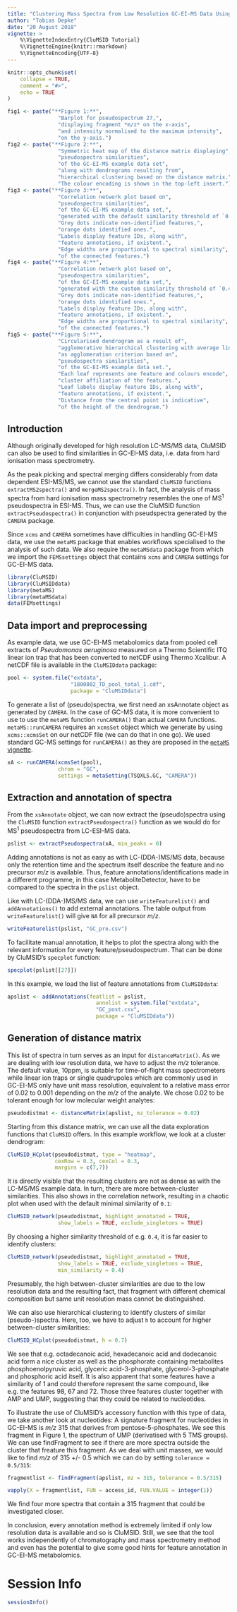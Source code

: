 ```yaml
---
title: "Clustering Mass Spectra from Low Resolution GC-EI-MS Data Using CluMSID"
author: "Tobias Depke"
date: "20 August 2018"
vignette: >
    %\VignetteIndexEntry{CluMSID Tutorial}
    %\VignetteEngine{knitr::rmarkdown}
    %\VignetteEncoding{UTF-8}
---
```


```r
knitr::opts_chunk$set(
    collapse = TRUE,
    comment = "#>",
    echo = TRUE
)
```

<style>
p.caption {
  font-size: 80%;
  text-align: left;
}
</style>

```r
fig1 <- paste("**Figure 1:**",
                "Barplot for pseudospectrum 27,",
                "displaying fragment *m/z* on the x-axis",
                "and intensity normalised to the maximum intensity",
                "on the y-axis.")
fig2 <- paste("**Figure 2:**",
                "Symmetric heat map of the distance matrix displaying",
                "pseudospectra similarities",
                "of the GC-EI-MS example data set",
                "along with dendrograms resulting from",
                "hierarchical clustering based on the distance matrix.",
                "The colour encoding is shown in the top-left insert.")
fig3 <- paste("**Figure 3:**",
                "Correlation network plot based on",
                "pseudospectra similarities",
                "of the GC-EI-MS example data set,",
                "generated with the default similarity threshold of `0.1`.",
                "Grey dots indicate non-identified features,",
                "orange dots identified ones.",
                "Labels display feature IDs, along with",
                "feature annotations, if existent.",
                "Edge widths are proportional to spectral similarity",
                "of the connected features.")
fig4 <- paste("**Figure 4:**",
                "Correlation network plot based on",
                "pseudospectra similarities",
                "of the GC-EI-MS example data set,",
                "generated with the custom similarity threshold of `0.4`.",
                "Grey dots indicate non-identified features,",
                "orange dots identified ones.",
                "Labels display feature IDs, along with",
                "feature annotations, if existent.",
                "Edge widths are proportional to spectral similarity",
                "of the connected features.")
fig5 <- paste("**Figure 5:**",
                "Circularised dendrogram as a result of",
                "agglomerative hierarchical clustering with average linkage",
                "as agglomeration criterion based on",
                "pseudospectra similarities",
                "of the GC-EI-MS example data set.",
                "Each leaf represents one feature and colours encode",
                "cluster affiliation of the features.",
                "Leaf labels display feature IDs, along with",
                "feature annotations, if existent.",
                "Distance from the central point is indicative",
                "of the height of the dendrogram.")
```

## Introduction

Although originally developed for high resolution LC-MS/MS data, 
CluMSID can also be used to find similarities in GC-EI-MS data, 
i.e. data from hard ionisation mass spectrometry.

As the peak picking and spectral merging differs considerably 
from data dependent ESI-MS/MS, we cannot use the standard `CluMSID` functions 
`extractMS2spectra()` and `mergeMS2spectra()`. 
In fact, the analysis of mass spectra from hard ionisation mass spectrometry 
resembles the one of MS^1^ pseudospectra in ESI-MS. 
Thus, we can use the CluMSID function `extractPseudospectra()` 
in conjunction with pseudspectra generated by the `CAMERA` package.

Since `xcms` and `CAMERA` sometimes have difficulties in handling 
GC-EI-MS data, we use the `metaMS` package that enables workflows 
specialised to the analysis of such data. We also require the `metaMSdata` 
package from which we import the `FEMSsettings` object that contains `xcms` 
and `CAMERA` settings for GC-EI-MS data.

```r
library(CluMSID)
library(CluMSIDdata)
library(metaMS)
library(metaMSdata)
data(FEMsettings)
```

## Data import and preprocessing

As example data, we use GC-EI-MS metabolomics data from pooled cell extracts 
of *Pseudomonas aeruginosa* measured on a Thermo Scientific ITQ 
linear ion trap that has been converted to netCDF using Thermo Xcalibur. 
A netCDF file is available in the `CluMSIDdata` package:

```r
pool <- system.file("extdata", 
                    "1800802_TD_pool_total_1.cdf", 
                    package = "CluMSIDdata")
```

To generate a list of (pseudo)spectra, we first need an xsAnnotate object 
as generated by `CAMERA`. In the case of GC-MS data, it is more convenient 
to use to use the `metaMS` function `runCAMERA()` than actual `CAMERA` 
functions. `metaMS::runCAMERA` requires an `xcmsSet` object which we generate 
by using `xcms::xcmsSet` on our netCDF file (we can do that in one go). 
We used standard GC-MS settings for `runCAMERA()` as they are proposed in the 
[`metaMS` vignette](https://www.bioconductor.org/packages/devel/bioc/vignettes/metaMS/inst/doc/runGC.pdf).

```r
xA <- runCAMERA(xcmsSet(pool), 
                chrom = "GC", 
                settings = metaSetting(TSQXLS.GC, "CAMERA"))
```

## Extraction and annotation of spectra

From the `xsAnnotate` object, we can now extract the (pseudo)spectra 
using the `CluMSID` function `extractPseudospectra()` function 
as we would do for MS^1^ pseudospectra from LC-ESI-MS data.

```r
pslist <- extractPseudospectra(xA, min_peaks = 0)
```

Adding annotations is not as easy as with LC-(DDA-)MS/MS data, 
because only the retention time and the spectrum itself describe the feature 
and no precursor *m/z* is available. Thus, feature annotations/identifications 
made in a different programme, in this case MetaboliteDetector, 
have to be compared to the spectra in the `pslist` object.

Like with LC-(DDA-)MS/MS data, we can use `writeFeaturelist()` and 
`addAnnotations()` to add external annotations. 
The table output from `writeFeaturelist()` will give `NA` for all precursor *m/z*.

```r
writeFeaturelist(pslist, "GC_pre.csv")
```

To facilitate manual annotation, it helps to plot the spectra 
along with the relevant information for every feature/pseudospectrum. 
That can be done by CluMSID's `specplot` function:

```r
specplot(pslist[[27]])
```

In this example, we load the list of feature annotations from `CluMSIDdata`:

```r
apslist <- addAnnotations(featlist = pslist, 
                            annolist = system.file("extdata", 
                            "GC_post.csv", 
                            package = "CluMSIDdata"))
```

## Generation of distance matrix

This list of spectra in turn serves as an input for `distanceMatrix()`. 
As we are dealing with low resolution data, we have to adjust the 
*m/z* tolerance. The default value, 10ppm, is suitable for time-of-flight 
mass spectrometers while linear ion traps or single quadrupoles which are 
commonly used in GC-EI-MS only have unit mass resolution, equivalent to 
a relative mass error of 0.02 to 0.001 depending on the *m/z* of the analyte. 
We chose 0.02 to be tolerant enough for low molecular weight analytes:

```r
pseudodistmat <- distanceMatrix(apslist, mz_tolerance = 0.02)
```

Starting from this distance matrix, we can use all the data exploration 
functions that `CluMSID` offers. In this example workflow, 
we look at a cluster dendrogram:

```r
CluMSID_HCplot(pseudodistmat, type = "heatmap",
               cexRow = 0.3, cexCol = 0.3,
               margins = c(7,7))
```

It is directly visible that the resulting clusters are not as dense as with the
LC-MS/MS example data. In turn, there are more between-cluster similarities.
This also shows in the correlation network, resulting in a chaotic plot
when used with the default minimal similarity of `0.1`:

```r
CluMSID_network(pseudodistmat, highlight_annotated = TRUE, 
                show_labels = TRUE, exclude_singletons = TRUE)
```

By choosing a higher similarity threshold of e.g. `0.4`, it is far easier
to identify clusters:

```r
CluMSID_network(pseudodistmat, highlight_annotated = TRUE, 
                show_labels = TRUE, exclude_singletons = TRUE,
                min_similarity = 0.4)
```

Presumably, the high between-cluster similarities are due to the low resolution
data and the resulting fact, that fragment with different chemical composition
but same unit resolution mass cannot be distinguished.

We can also use hierarchical clustering to identify clusters of similar
(pseudo-)spectra. Here, too, we have to adjust `h` to account for
higher between-cluster similarities:

```r
CluMSID_HCplot(pseudodistmat, h = 0.7)
```

We see that e.g. octadecanoic acid, hexadecanoic acid and dodecanoic acid
form a nice cluster as well as the phosphorate containing metabolites
phosphoenolpyruvic acid, glyceric acid-3-phosphate, glycerol-3-phosphate 
and phosphoric acid itself. It is also apparent that some features have
a similarity of 1 and could therefore represent the same compound, like
e.g. the features 98, 67 and 72. Those three features cluster together
with AMP and UMP, suggesting that they could be related to nucleotides.

To illustrate the use of CluMSID's accessory function with this
type of data, we take another look at nucleotides:
A signature fragment for nucleotides in GC-EI-MS is *m/z* 315 that derives
from pentose-5-phosphates. We see this fragment in Figure 1, the spectrum
of UMP (derivatised with 5 TMS groups). We can use findFragment to see
if there are more spectra outside the cluster that freature this fragment.
As we deal with unit masses, we would like to find *m/z* of 315 +/- 0.5
which we can do by setting `tolerance = 0.5/315`:

```r
fragmentlist <- findFragment(apslist, mz = 315, tolerance = 0.5/315)

vapply(X = fragmentlist, FUN = access_id, FUN.VALUE = integer(1))
```

We find four more spectra that contain a 315 fragment that could be 
investigated closer.

In conclusion, every annotation method is extremely limited if only low 
resolution data is available and so is CluMSID. Still, we see that the tool
works independently of chromatography and mass spectrometry method
and even has the potential to give some good hints for feature annotation
in GC-EI-MS metabolomics.

# Session Info
```r
sessionInfo()
```
